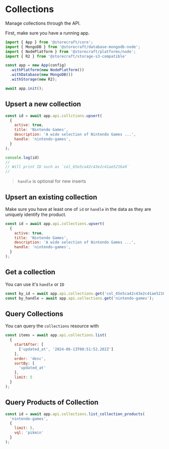 # Collections

Manage collections through the API.

First, make sure you have a running app.

```js
import { App } from '@storecraft/core';
import { MongoDB } from '@storecraft/database-mongodb-node';
import { NodePlatform } from '@storecraft/platforms/node';
import { R2 } from '@storecraft/storage-s3-compatible'

const app = new App(config)
  .withPlatform(new NodePlatform())
  .withDatabase(new MongoDB())
  .withStorage(new R2);

await app.init();

```

## Upsert a new collection

```js
const id = await app.api.collctions.upsert(
  {
    active: true, 
    title: 'Nintendo Games',
    description: 'A wide selection of Nintendo Games ...',
    handle: 'nintendo-games',
  }
);

console.log(id)
//
// Will print ID such as `col_65e5ca42c43e2c41ae5216a9`
//

```

> `handle` is optional for new inserts

## Upsert an existing collection

Make sure you have at least one of `id` or `handle` in the data as they
are uniquely identify the product.

```js
const id = await app.api.collections.upsert(
  {
    active: true, 
    title: 'Nintendo Games',
    description: 'A wide selection of Nintendo Games ...',
    handle: 'nintendo-games',
  }
);

```

## Get a collection

You can use it's `handle` or `ID`

```js
const by_id = await app.api.collections.get('col_65e5ca42c43e2c41ae5216a9');
const by_handle = await app.api.collections.get('nintendo-games');
```

## Query Collections

You can query the `collections` resource with

```js
const items = await app.api.collections.list(
  {
    startAfter: [
      ['updated_at', '2024-06-13T08:51:52.202Z']
    ],
    order: 'desc',
    sortBy: [
      'updated_at'
    ],
    limit: 5
  }
);

```

## Query Products of Collection

```js
const id = await app.api.collections.list_collection_products(
  'nintendo-games', 
  {
    limit: 5,
    vql: 'pikmin'
  }
);

```
